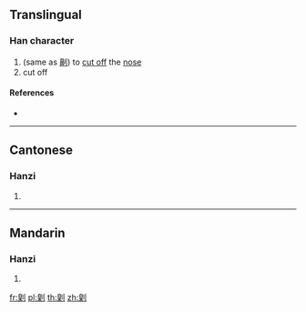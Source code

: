 {{character info/new}}
==Translingual==

===Han character===
{{Han char|rn=18|rad=刀|as=10|sn=12|four=|canj=HDLN|ids=⿰臬刂}}

# (same as [[劓]]) to [[cut off]] the [[nose]]
# cut off

====References====
* {{Han ref|kx=0142.290|hdz=10350.120|uh=34F7|ud=13559}}

----

==Cantonese==

===Hanzi===
{{yue-hanzi|jyut=[[nau4]], [[zi6]]|y=nau4, ji6}}

# {{defn|lang=yue|sort=刀10}}

----

==Mandarin==

===Hanzi===
{{cmn-hanzi|pin=[[yì]] ([[yi4]])|wg=i<sup>4</sup>}}

# {{defn|lang=cmn|sort=刀10}}

[[fr:㓷]]
[[pl:㓷]]
[[th:㓷]]
[[zh:㓷]]